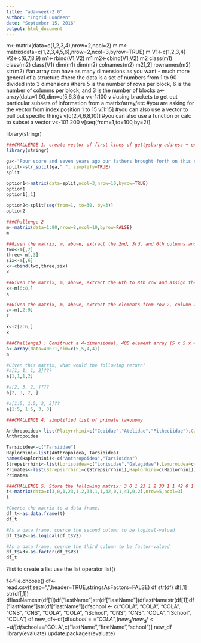 ```yaml
---
title: "ada-week-2.0"
author: "Ingrid Lundeen"
date: "September 15, 2016"
output: html_document
---
```


m<-matrix(data=c(1,2,3,4),nrow=2,ncol=2) 
m m<-matrix(data=c(1,2,3,4,5,6),nrow=2,ncol=3,byrow=TRUE) 
m V1<-c(1,2,3,4) 
V2<-c(6,7,8,9) 
m1<-rbind(V1,V2) 
m1 
m2<-cbind(V1,V2) 
m2 
class(m1) 
class(m2) 
class(V1) 
dim(m1) 
dim(m2) 
colnames(m2) 
m2[,2] 
rownames(m2) 
str(m2) 
#an array can have as many dimensions as you want - much more general of a structure 
#here the data is a set of numbers from 1 to 90 divided into 3 dimensions 
#here 5 is the number of rows per block, 6 is the number of columns per block, and 3 is the number of blocks 
a<-array(data=1:90,dim=c(5,6,3)) 
a v<-1:100 
v 
#using brackets to get out particular subsets of information from a matrix/array/etc 
#you are asking for the vector from index position 1 to 15 
v[1:15] 
#you can also use a vector to pull out specific things 
v[c(2,4,6,8,10)] 
#you can also use a function or calc to subset a vector 
v<-101:200 
v[seq(from=1,to=100,by=2)]


library(stringr)
```r
###CHALLENGE 1: create vector of first lines of gettysburg address + extract every third element of this vector
library(stringr)

ga<-"Four score and seven years ago our fathers brought forth on this continent a new nation conceived in Liberty and dedicated to the proposition that all men are created equal"
split<-str_split(ga," ", simplify=TRUE)
split

option1<-matrix(data=split,ncol=3,nrow=10,byrow=TRUE) 
option1
option1[,1]

option2<-split[seq(from=1, to=30, by=3)]
option2
```
```r
###Challenge 2
m<-matrix(data=1:80,nrow=8,ncol=10,byrow=FALSE)
m
```
```r
##Given the matrix, m, above, extract the 2nd, 3rd, and 6th columns and assign them to the variable x
two<-m[,2]
three<-m[,3]
six<-m[,6]
x<-cbind(two,three,six)
x
```

```r
##Given the matrix, m, above, extract the 6th to 8th row and assign them to the variable x
x<-m[6:8,]
x
```

```r

##Given the matrix, m, above, extract the elements from row 2, column 2 to row 6, column 9 and assign them to the variable x
z<-m[,2:9]
z

x<-z[2:6,]
x
```

```r
###Challenge3 : Construct a 4-dimensional, 400 element array (5 x 5 x 4 x 4) named a consisting of the numbers 400 to 1 (i.e., a descending series)
a<-array(data=400:1,dim=c(5,5,4,4))
a
```

```r
#Given this matrix, what would the following return?
#a[1, 1, 1, 2]???
a[1,1,1,2]

#a[2, 3, 2, ]???
a[2, 3, 2, ]

#a[1:5, 1:5, 3, 3]??
a[1:5, 1:5, 3, 3]
```

```r
###CHALLENGE 4: simplified list of primate taxonomy 

Anthropoidea<-list(Platyrrhini=c("Cebidae","Atelidae","Pitheciidae"),Catarrhini=c("Cercopithecidae","Hylobatidae","Hominidae"))
Anthropoidea

Tarsioidea<-c("Tarsiidae")
Haplorhini<-list(Anthropoidea, Tarsioidea)
names(Haplorhini)<-c("Anthropoidea","Tarsioidea")
Strepsirrhini<-list(Lorisoidea=c("Lorisidae","Galagidae"),Lemuroidea=c("Cheirogaleidae","Lepilemuridae","Indriidae","Lemuridae","Daubentoniidae"))
Primates<-list(Strepsirrhini=c(Strepsirrhini),Haplorhini=c(Haplorhini))
Primates
```

```r
###CHALLENGE 5: Store the following matrix: 3 0 1 23 1 2 33 1 1 42 0 1 41 0 2
t<-matrix(data=c(3,0,1,23,1,2,33,1,1,42,0,1,41,0,2),nrow=5,ncol=3)
t
```

```r
#Coerce the matrix to a data frame.
df_t<-as.data.frame(t)
df_t
```

```r
#As a data frame, coerce the second column to be logical-valued
df_t$V2<-as.logical(df_t$V2)
```

```r
#As a data frame, coerce the third column to be factor-valued
df_t$V3<-as.factor(df_t$V3)
df_t
```


?list to create a list use the list operator list()

f<-file.choose() 
df<-read.csv(f,sep=“,”,header=TRUE,stringsAsFactors=FALSE) 
df 
str(df) 
df[,1] str(df[,1]) dflastNamestr(df[1])df["lastName"]str(df["lastName"])dflastNamestr(df[1])df["lastName"]str(df["lastName"])dfschool <- c(“COLA”, “COLA”, “COLA”, “CNS”, “CNS”, “COLA”, “COLA”, “iSchool”, “CNS”, “CNS”, “COLA”, “iSchool”, “COLA”) df new_df<-df[df$school==“COLA”, ] new_df new_df<-df[df$school==“COLA”,c(“lastName”,“firstName”,“school”)] new_df library(evaluate) update.packages(evaluate)
